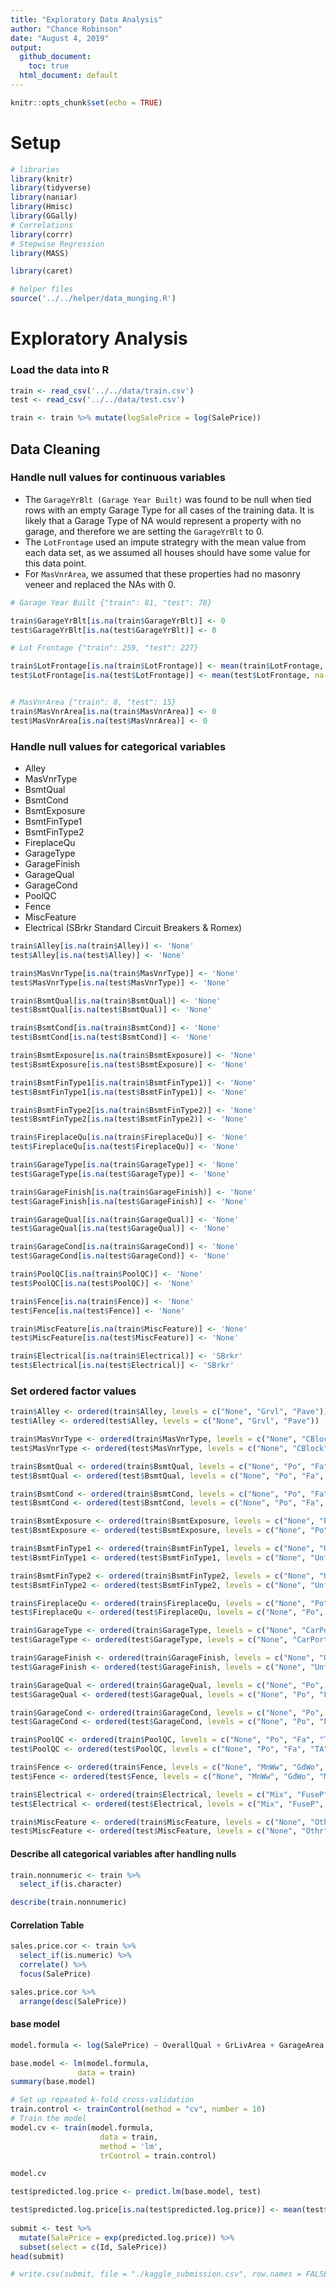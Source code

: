 ```yaml
---
title: "Exploratory Data Analysis"
author: "Chance Robinson"
date: "August 4, 2019"
output: 
  github_document:
    toc: true
  html_document: default
---
```


```r
knitr::opts_chunk$set(echo = TRUE)
```

# Setup

```r
# libraries
library(knitr)
library(tidyverse)
library(naniar)
library(Hmisc)
library(GGally)
# Correlations
library(corrr)
# Stepwise Regression
library(MASS)

library(caret)

# helper files
source('../../helper/data_munging.R')
```

# Exploratory Analysis

### Load the data into R

```r
train <- read_csv('../../data/train.csv')
test <- read_csv('../../data/test.csv')

train <- train %>% mutate(logSalePrice = log(SalePrice))

```




## Data Cleaning

###  Handle null values for continuous variables
- The `GarageYrBlt (Garage Year Built)` was found to be null when tied rows with an empty Garage Type for all cases of the training data.  It is likely that a Garage Type of NA would represent a property with no garage, and therefore we are setting the `GarageYrBlt` to 0.
- The `LotFrontage` used an impute strategry with the mean value from each data set, as we assumed all houses should have some value for this data point.
- For `MasVnrArea`, we assumed that these properties had no masonry veneer and replaced the NAs with 0.

```r
# Garage Year Built {"train": 81, "test": 78}

train$GarageYrBlt[is.na(train$GarageYrBlt)] <- 0
test$GarageYrBlt[is.na(test$GarageYrBlt)] <- 0

# Lot Frontage {"train": 259, "test": 227}

train$LotFrontage[is.na(train$LotFrontage)] <- mean(train$LotFrontage, na.rm=TRUE)
test$LotFrontage[is.na(test$LotFrontage)] <- mean(test$LotFrontage, na.rm=TRUE)


# MasVnrArea {"train": 8, "test": 15}
train$MasVnrArea[is.na(train$MasVnrArea)] <- 0
test$MasVnrArea[is.na(test$MasVnrArea)] <- 0

```


###  Handle null values for categorical variables
- Alley 
- MasVnrType
- BsmtQual 
- BsmtCond
- BsmtExposure
- BsmtFinType1
- BsmtFinType2
- FireplaceQu 
- GarageType
- GarageFinish
- GarageQual
- GarageCond
- PoolQC 
- Fence
- MiscFeature
- Electrical (SBrkr	Standard Circuit Breakers & Romex)

```r

train$Alley[is.na(train$Alley)] <- 'None'
test$Alley[is.na(test$Alley)] <- 'None'

train$MasVnrType[is.na(train$MasVnrType)] <- 'None'
test$MasVnrType[is.na(test$MasVnrType)] <- 'None'

train$BsmtQual[is.na(train$BsmtQual)] <- 'None'
test$BsmtQual[is.na(test$BsmtQual)] <- 'None'

train$BsmtCond[is.na(train$BsmtCond)] <- 'None'
test$BsmtCond[is.na(test$BsmtCond)] <- 'None'

train$BsmtExposure[is.na(train$BsmtExposure)] <- 'None'
test$BsmtExposure[is.na(test$BsmtExposure)] <- 'None'

train$BsmtFinType1[is.na(train$BsmtFinType1)] <- 'None'
test$BsmtFinType1[is.na(test$BsmtFinType1)] <- 'None'

train$BsmtFinType2[is.na(train$BsmtFinType2)] <- 'None'
test$BsmtFinType2[is.na(test$BsmtFinType2)] <- 'None'

train$FireplaceQu[is.na(train$FireplaceQu)] <- 'None'
test$FireplaceQu[is.na(test$FireplaceQu)] <- 'None'

train$GarageType[is.na(train$GarageType)] <- 'None'
test$GarageType[is.na(test$GarageType)] <- 'None'

train$GarageFinish[is.na(train$GarageFinish)] <- 'None'
test$GarageFinish[is.na(test$GarageFinish)] <- 'None'

train$GarageQual[is.na(train$GarageQual)] <- 'None'
test$GarageQual[is.na(test$GarageQual)] <- 'None'

train$GarageCond[is.na(train$GarageCond)] <- 'None'
test$GarageCond[is.na(test$GarageCond)] <- 'None'

train$PoolQC[is.na(train$PoolQC)] <- 'None'
test$PoolQC[is.na(test$PoolQC)] <- 'None'

train$Fence[is.na(train$Fence)] <- 'None'
test$Fence[is.na(test$Fence)] <- 'None'

train$MiscFeature[is.na(train$MiscFeature)] <- 'None'
test$MiscFeature[is.na(test$MiscFeature)] <- 'None'

train$Electrical[is.na(train$Electrical)] <- 'SBrkr'
test$Electrical[is.na(test$Electrical)] <- 'SBrkr'

```

### Set ordered factor values
```r

train$Alley <- ordered(train$Alley, levels = c("None", "Grvl", "Pave"))
test$Alley <- ordered(test$Alley, levels = c("None", "Grvl", "Pave"))

train$MasVnrType <- ordered(train$MasVnrType, levels = c("None", "CBlock", "BrkFace", "BrkCmn", "Stone"))
test$MasVnrType <- ordered(test$MasVnrType, levels = c("None", "CBlock", "BrkFace", "BrkCmn", "Stone"))

train$BsmtQual <- ordered(train$BsmtQual, levels = c("None", "Po", "Fa", "TA", "Gd", "Ex"))
test$BsmtQual <- ordered(test$BsmtQual, levels = c("None", "Po", "Fa", "TA", "Gd", "Ex"))

train$BsmtCond <- ordered(train$BsmtCond, levels = c("None", "Po", "Fa", "TA", "Gd", "Ex"))
test$BsmtCond <- ordered(test$BsmtCond, levels = c("None", "Po", "Fa", "TA", "Gd", "Ex"))

train$BsmtExposure <- ordered(train$BsmtExposure, levels = c("None", "Po", "Fa", "TA", "Gd", "Ex"))
test$BsmtExposure <- ordered(test$BsmtExposure, levels = c("None", "Po", "Fa", "TA", "Gd", "Ex"))

train$BsmtFinType1 <- ordered(train$BsmtFinType1, levels = c("None", "Unf", "LwQ", "Rec", "BLQ", "ALQ", "GLQ"))
test$BsmtFinType1 <- ordered(test$BsmtFinType1, levels = c("None", "Unf", "LwQ", "Rec", "BLQ", "ALQ", "GLQ"))

train$BsmtFinType2 <- ordered(train$BsmtFinType2, levels = c("None", "Unf", "LwQ", "Rec", "BLQ", "ALQ", "GLQ"))
test$BsmtFinType2 <- ordered(test$BsmtFinType2, levels = c("None", "Unf", "LwQ", "Rec", "BLQ", "ALQ", "GLQ"))

train$FireplaceQu <- ordered(train$FireplaceQu, levels = c("None", "Po", "Fa", "TA", "Gd", "Ex"))
test$FireplaceQu <- ordered(test$FireplaceQu, levels = c("None", "Po", "Fa", "TA", "Gd", "Ex"))

train$GarageType <- ordered(train$GarageType, levels = c("None", "CarPort", "2Types", "Basment", "Detchd", "Attchd", "BuiltIn"))
test$GarageType <- ordered(test$GarageType, levels = c("None", "CarPort", "2Types", "Basment", "Detchd", "Attchd", "BuiltIn"))

train$GarageFinish <- ordered(train$GarageFinish, levels = c("None", "Unf", "RFn", "Fin"))
test$GarageFinish <- ordered(test$GarageFinish, levels = c("None", "Unf", "RFn", "Fin"))

train$GarageQual <- ordered(train$GarageQual, levels = c("None", "Po", "Fa", "TA", "Gd", "Ex"))
test$GarageQual <- ordered(test$GarageQual, levels = c("None", "Po", "Fa", "TA", "Gd", "Ex"))

train$GarageCond <- ordered(train$GarageCond, levels = c("None", "Po", "Fa", "TA", "Gd", "Ex"))
test$GarageCond <- ordered(test$GarageCond, levels = c("None", "Po", "Fa", "TA", "Gd", "Ex"))

train$PoolQC <- ordered(train$PoolQC, levels = c("None", "Po", "Fa", "TA", "Gd", "Ex"))
test$PoolQC <- ordered(test$PoolQC, levels = c("None", "Po", "Fa", "TA", "Gd", "Ex"))

train$Fence <- ordered(train$Fence, levels = c("None", "MnWw", "GdWo", "MnPrv", "GdPrv"))
test$Fence <- ordered(test$Fence, levels = c("None", "MnWw", "GdWo", "MnPrv", "GdPrv"))

train$Electrical <- ordered(train$Electrical, levels = c("Mix", "FuseP", "FuseF", "FuseA", "SBrkr"))
test$Electrical <- ordered(test$Electrical, levels = c("Mix", "FuseP", "FuseF", "FuseA", "SBrkr"))

train$MiscFeature <- ordered(train$MiscFeature, levels = c("None", "Othr", "Shed", "Gar2", "TenC"))
test$MiscFeature <- ordered(test$MiscFeature, levels = c("None", "Othr", "Shed", "Gar2", "TenC"))

```

#### Describe all categorical variables after handling nulls
```r

train.nonnumeric <- train %>% 
  select_if(is.character)

describe(train.nonnumeric)

```

#### Correlation Table
```r
sales.price.cor <- train %>%
  select_if(is.numeric) %>%
  correlate() %>%
  focus(SalePrice)

sales.price.cor %>%
  arrange(desc(SalePrice))
```


#### base model
```r

model.formula <- log(SalePrice) ~ OverallQual + GrLivArea + GarageArea + TotalBsmtSF + YearBuilt + Neighborhood

base.model <- lm(model.formula,
               data = train)
summary(base.model)

```


```r


# Set up repeated k-fold cross-validation
train.control <- trainControl(method = "cv", number = 10)
# Train the model
model.cv <- train(model.formula, 
                    data = train,
                    method = 'lm',
                    trControl = train.control)

model.cv
```


```r
test$predicted.log.price <- predict.lm(base.model, test)

test$predicted.log.price[is.na(test$predicted.log.price)] <- mean(test$predicted.log.price, na.rm=TRUE)
  
submit <- test %>%
  mutate(SalePrice = exp(predicted.log.price)) %>%
  subset(select = c(Id, SalePrice))
head(submit)

# write.csv(submit, file = "./kaggle_submission.csv", row.names = FALSE)
```


